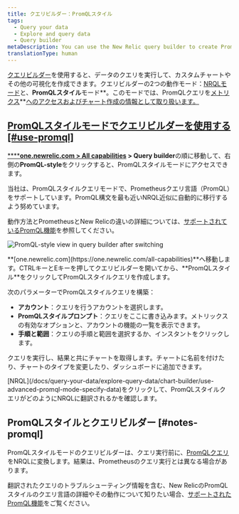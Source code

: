 ```yaml
---
title: クエリビルダー：PromQLスタイル
tags:
  - Query your data
  - Explore and query data
  - Query builder
metaDescription: You can use the New Relic query builder to create PromQL-style queries and charts.
translationType: human
---
```



[クエリビルダー](/docs/query-your-data/explore-query-data/query-builder/introduction-query-builder)を使用すると、データのクエリを実行して、カスタムチャートやその他の可視化を作成できます。クエリビルダーの2つの動作モード：[NRQLモード](/docs/chart-builder/use-chart-builder/choose-data/use-advanced-nrql-mode-specify-data)と、**PromQLスタイル**モード**。このモードでは、PromQLクエリを[メトリクス](/docs/using-new-relic/data/understand-data/new-relic-data-types#metrics)**[へのアクセスおよびチャート作成の情報として取り扱います。](/docs/using-new-relic/data/understand-data/new-relic-data-types#metrics)

## [PromQLスタイルモードでクエリビルダーを使用する [#use-promql]](/docs/using-new-relic/data/understand-data/new-relic-data-types#metrics)

[****](/docs/using-new-relic/data/understand-data/new-relic-data-types#metrics)**[one.newrelic.com > All capabilities](https://one.newrelic.com/all-capabilities) > Query builder**の順に移動して、右側の**PromQL-style**をクリックすると、PromQLスタイルモードにアクセスできます。

<Callout variant="tip">
  当社は、PromQLスタイルクエリモードで、Prometheusクエリ言語（PromQL）をサポートしています。PromQL構文を最も近いNRQL近似に自動的に移行するよう努めています。

  動作方法とPrometheusとNew Relicの違いの詳細については、[サポートされているPromQL機能](/docs/integrations/prometheus-integrations/view-query-data/supported-promql-features)を参照してください。
</Callout>

<img
  title="PromQL mode"
  alt="PromQL-style view in query builder after switching"
  src={queriesnrqlPromqlQueryBuilder}
/>

<figcaption>
  **[one.newrelic.com](https://one.newrelic.com/all-capabilities)**へ移動します。CTRLキーとEキーを押してクエリビルダーを開いてから、**PromQLスタイル**をクリックしてPromQLスタイルクエリを作成します。
</figcaption>

次のパラメーターでPromQLスタイルクエリを構築：

* **アカウント**：クエリを行うアカウントを選択します。
* **PromQLスタイルプロンプト**：クエリをここに書き込みます。メトリックスの有効なオプションと、アカウントの機能の一覧を表示できます。
* **手順と範囲**：クエリの手順と範囲を選択するか、インスタントをクリックします。

クエリを実行し、結果と共にチャートを取得します。チャートに名前を付けたり、チャートのタイプを変更したり、ダッシュボードに追加できます。

<Callout variant="tip">
  [NRQL](/docs/query-your-data/explore-query-data/chart-builder/use-advanced-promql-mode-specify-data)をクリックして、PromQLスタイルクエリがどのようにNRQLに翻訳されるかを確認します。
</Callout>

## PromQLスタイルとクエリビルダー [#notes-promql]

PromQLスタイルモードのクエリビルダーは、クエリ実行前に、[PromQLクエリ](https://prometheus.io/docs/prometheus/latest/querying/basics)をNRQLに変換します。結果は、Prometheusのクエリ実行とは異なる場合があります。

翻訳されたクエリのトラブルシューティング情報を含む、New RelicのPromQLスタイルのクエリ言語の詳細やその動作について知りたい場合、[サポートされたPromQL機能](/docs/integrations/prometheus-integrations/view-query-data/supported-promql-features)をご覧ください。